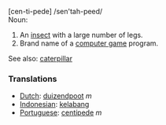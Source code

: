 [cen-ti-pede] /sen'tah-peed/<br>

Noun:
#An [[insect]] with a large number of legs.  
#Brand name of a [[computer game]] program.

See also: [[caterpillar]]

===Translations===
*[[Dutch]]: [[duizendpoot]] ''m''
*[[Indonesian]]: [[kelabang]]
*[[Portuguese]]: [[centípede]] ''m''